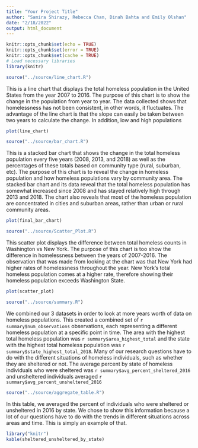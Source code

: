 ```yaml
---
title: "Your Project Title"
author: "Samira Shirazy, Rebecca Chan, Dinah Bahta and Emily Olshan"
date: "2/18/2022"
output: html_document
---
```


``` r
knitr::opts_chunk$set(echo = TRUE)
knitr::opts_chunk$set(error = TRUE)
knitr::opts_chunk$set(cache = TRUE)
# Load necessary libraries
library(knitr)

```

``` r
source("../source/line_chart.R")
```

This is a line chart that displays the total homeless population in the United States from the year 2007 to 2016. The purpose of this chart is to show the change in the population from year to year. The data collected shows that homelessness has not been consistent, in other words, it fluctuates. The advantage of the line chart is that the slope can easily be taken between two years to calculate the change. In addition, low and high populations
```r
plot(line_chart)
```

``` r
source("../source/bar_chart.R")
```

This is a stacked bar chart that shows the change in the total homeless population every five years (2008, 2013, and 2018) as well as the percentages of these totals based on community type (rural, suburban, etc). The purpose of this chart is to reveal the change in homeless population and how homeless populations vary by community area. The stacked bar chart and its data reveal that the total homeless population has somewhat increased since 2008 and has stayed relatively high through 2013 and 2018. The chart also reveals that most of the homeless population are concentrated in cities and suburban areas, rather than urban or rural community areas. 
``` r
plot(final_bar_chart)
```

``` r
source("../source/Scatter_Plot.R")
```
This scatter plot displays the difference between total homeless counts in Washington vs New York. The purpose of this chart is too show the difference in homelessness between the years of 2007-2016. The observation that was made from looking at the chart was that New York had higher rates of homelessness throughout the year. New York's total homeless population comes at a higher rate, therefore showing their homeless population exceeds Washington State.
``` r
plot(scatter_plot)
```

``` r
source("../source/summary.R")
```
We combined our 3 datasets in order to look at more years worth of data on homeless populations. This created a combined set of `r summary$num_observations` observations, each representing a different homeless population at a specific point in time. The area with the highest total homeless population was `r summary$area_highest_total` and the state with the highest total homeless population was `r summary$state_highest_total_2018`. Many of our research questions have to do with the different situations of homeless individuals, such as whether they are sheltered or not. The average percent by state of homeless individuals who were sheltered was `r summary$avg_percent_sheltered_2016` and unsheltered individuals averaged `r summary$avg_percent_unsheltered_2016`
``` r
source("../source/aggregate_table.R")
```
In this table, we averaged the percent of individuals who were sheltered or unsheltered in 2016 by state. We chose to show this information because a lot of our questions have to do with the trends in different situations across areas and time. This is simply an example of that.
``` r
library("knitr")
kable(sheltered_unsheltered_by_state)
```